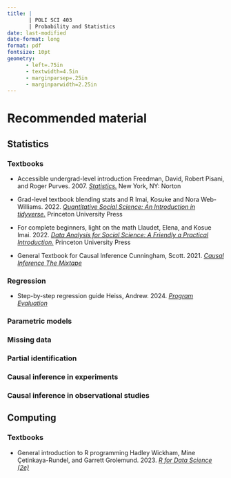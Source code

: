 ```yaml
---
title: |
       | POLI SCI 403
       | Probability and Statistics
date: last-modified
date-format: long
format: pdf
fontsize: 10pt
geometry:
      - left=.75in
      - textwidth=4.5in
      - marginparsep=.25in
      - marginparwidth=2.25in
---
```



# Recommended material

## Statistics

### Textbooks

- [Accessible undergrad-level introduction]{.aside} Freedman, David, Robert Pisani, and Roger Purves. 2007. [*Statistics.*](https://wwnorton.com/books/Statistics) New York, NY: Norton

- [Grad-level textbook blending stats and R]{.aside} Imai, Kosuke and Nora Web-Williams. 2022. [*Quantitative Social Science: An Introduction in tidyverse.*](https://press.princeton.edu/books/hardcover/9780691222271/quantitative-social-science) Princeton University Press

- [For complete beginners, light on the math]{.aside} Llaudet, Elena, and Kosue Imai. 2022. [*Data Analysis for Social Science: A Friendly a Practical Introduction.*](https://press.princeton.edu/books/paperback/9780691199436/data-analysis-for-social-science) Princeton University Press

- [General Textbook for Causal Inference]{.aside} Cunningham, Scott. 2021. [*Causal Inference The Mixtape*](https://mixtape.scunning.com)

### Regression

- [Step-by-step regression guide]{.aside} Heiss, Andrew. 2024. [*Program Evaluation*](https://evalsp24.classes.andrewheiss.com/example/regression.html)

### Parametric models

### Missing data

### Partial identification

### Causal inference in experiments

### Causal inference in observational studies


## Computing

### Textbooks

- [General introduction to R programming]{.aside} Hadley Wickham, Mine Çetinkaya-Rundel, and Garrett Grolemund. 2023. [*R for Data Science (2e)*](https://r4ds.hadley.nz)